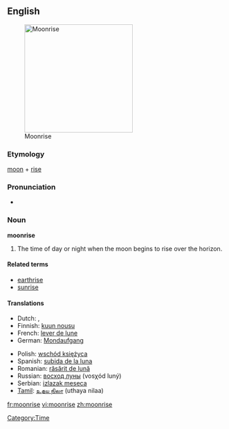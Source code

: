 ==English==
[[Image:Moonrise_on_Hobart_Bay_-_NOAA.jpg|thumb|right|250px|Moonrise]]

===Etymology===
[[moon]] + [[rise]]

===Pronunciation===
* {{audio|en-us-moonrise.ogg|Audio (US)}}

===Noun===
'''moonrise'''

# The time of day or night when the moon begins to rise over the horizon.

{{wikipedia}}

====Related terms====
* [[earthrise]]
* [[sunrise]]

====Translations====
{{top}}
* Dutch: {{t-|nl|maansopgang}}, {{t-|nl|maansopkomst}}
* Finnish: [[kuun nousu]]
* French: [[lever de lune]] {{m}}
* German: [[Mondaufgang]] {{m}}
{{mid}}
* Polish: [[wschód księżyca]] {{m}}
* Spanish: [[subida de la luna]] {{f}}
* Romanian: [[răsărit de lună]] {{n}}
* Russian: [[восход луны]] (vosχód luný) {{m}}
* Serbian: [[izlazak meseca]]
* [[Tamil]]: [[உதய நிலா]] (uthaya nilaa)
{{bottom}}

[[Category:Time]]

[[fr:moonrise]]
[[vi:moonrise]]
[[zh:moonrise]]